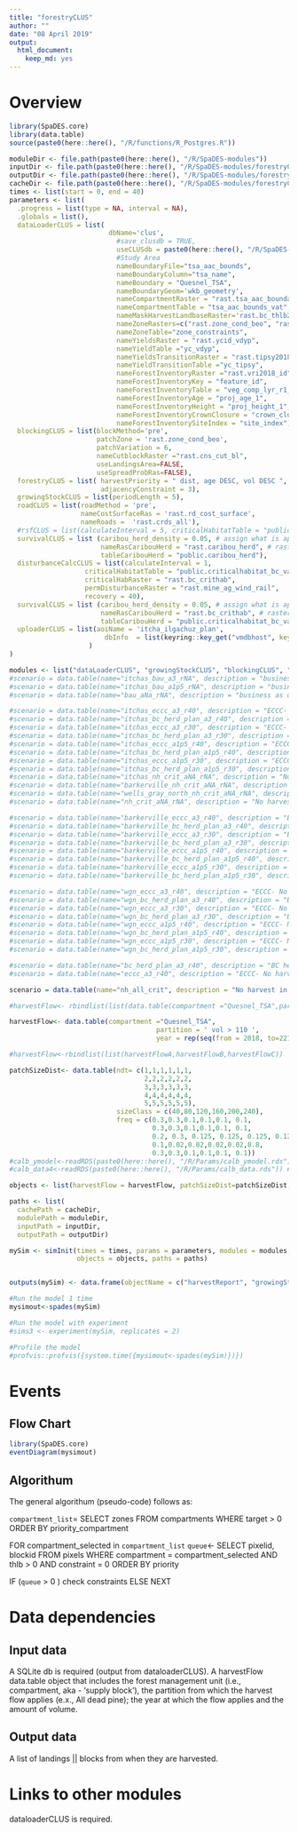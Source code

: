 ```yaml
---
title: "forestryCLUS"
author: ""
date: "08 April 2019"
output:
  html_document: 
    keep_md: yes
---
```


<!--
Copyright 2020 Province of British Columbia
 
Licensed under the Apache License, Version 2.0 (the "License");
you may not use this file except in compliance with the License.
You may obtain a copy of the License at
 
http://www.apache.org/licenses/LICENSE-2.0
 
Unless required by applicable law or agreed to in writing, software distributed under the License is distributed on an "AS IS" BASIS,
WITHOUT WARRANTIES OR CONDITIONS OF ANY KIND, either express or implied.
See the License for the specific language governing permissions and limitations under the License.-->

# Overview



```r
library(SpaDES.core)
library(data.table)
source(paste0(here::here(), "/R/functions/R_Postgres.R"))

moduleDir <- file.path(paste0(here::here(), "/R/SpaDES-modules"))
inputDir <- file.path(paste0(here::here(), "/R/SpaDES-modules/forestryCLUS/inputs")) %>% reproducible::checkPath(create = TRUE)
outputDir <- file.path(paste0(here::here(), "/R/SpaDES-modules/forestryCLUS/outputs"))
cacheDir <- file.path(paste0(here::here(), "/R/SpaDES-modules/forestryCLUS"))
times <- list(start = 0, end = 40)
parameters <- list(
  .progress = list(type = NA, interval = NA),
  .globals = list(),
  dataLoaderCLUS = list( 
                         dbName='clus',
                           #save_clusdb = TRUE,
                           useCLUSdb = paste0(here::here(), "/R/SpaDES-modules/dataLoaderCLUS/Quesnel_TSA_clusdb.sqlite"),
                           #Study Area
                           nameBoundaryFile="tsa_aac_bounds",
                           nameBoundaryColumn="tsa_name",
                           nameBoundary = "Quesnel_TSA",
                           nameBoundaryGeom='wkb_geometry',
                           nameCompartmentRaster = "rast.tsa_aac_boundary",
                           nameCompartmentTable = "tsa_aac_bounds_vat",
                           nameMaskHarvestLandbaseRaster='rast.bc_thlb2018',
                           nameZoneRasters=c("rast.zone_cond_beo", "rast.zone_cond_vqo", "rast.zone_cond_wha", "rast.zone_cond_uwr", "rast.zone_cond_nharv", "rast.zone_cond_fsw",                                      "rast.zone_cond_nh_crit_barkerville_crithab","rast.zone_cond_nh_crit_itcha_ilgachuz_crithab","rast.zone_cond_nh_crit_wells_gray_north_crithab", "rast.zone_cond_nh_crit_charlotte_alplands_crithab", "rast.zone_cond_nh_crit_rainbows_crithab"),
                           nameZoneTable="zone_constraints",
                           nameYieldsRaster = "rast.ycid_vdyp",
                           nameYieldTable ="yc_vdyp",
                           nameYieldsTransitionRaster = "rast.tipsy2018_id",
                           nameYieldTransitionTable ="yc_tipsy",
                           nameForestInventoryRaster ="rast.vri2018_id",
                           nameForestInventoryKey = "feature_id",
                           nameForestInventoryTable = "veg_comp_lyr_r1_poly2018",
                           nameForestInventoryAge = "proj_age_1",
                           nameForestInventoryHeight = "proj_height_1",
                           nameForestInventoryCrownClosure = "crown_closure",
                           nameForestInventorySiteIndex = "site_index"),
  blockingCLUS = list(blockMethod='pre', 
                      patchZone = 'rast.zone_cond_beo',
                      patchVariation = 6,
                      nameCutblockRaster ="rast.cns_cut_bl",
                      useLandingsArea=FALSE, 
                      useSpreadProbRas=FALSE),
  forestryCLUS = list( harvestPriority = " dist, age DESC, vol DESC ",
                       adjacencyConstraint = 3),
  growingStockCLUS = list(periodLength = 5),
  roadCLUS = list(roadMethod = 'pre', 
                  nameCostSurfaceRas = 'rast.rd_cost_surface', 
                  nameRoads =  'rast.crds_all'),
  #rsfCLUS = list(calculateInterval = 5, criticalHabitatTable = "public.criticalhabitat", writeRSFRasters = TRUE),
  survivalCLUS = list (caribou_herd_density = 0.05, # assign what is appropriate for the herd
                       nameRasCaribouHerd = "rast.caribou_herd", # raster of herd boundaries
                       tableCaribouHerd = "public.caribou_herd"),
  disturbanceCalcCLUS = list(calculateInterval = 1, 
                   criticalHabitatTable = "public.criticalhabitat_bc_vat",
                   criticalHabRaster = "rast.bc_crithab",
                   permDisturbanceRaster = "rast.mine_ag_wind_rail",
                   recovery = 40),
  survivalCLUS = list (caribou_herd_density = 0.05, # assign what is appropriate for the herd
                       nameRasCaribouHerd = "rast.bc_crithab", # raster of herd boundaries
                       tableCaribouHerd = "public.criticalhabitat_bc_vat"),
  uploaderCLUS = list(aoiName = 'itcha_ilgachuz_plan',
                        dbInfo  = list(keyring::key_get("vmdbhost", keyring="postgreSQL"), keyring::key_get("vmdbuser", keyring="postgreSQL"), keyring::key_get("vmdbpass", keyring="postgreSQL"),  keyring::key_get("vmdbname", keyring="postgreSQL"))
                    )
)

modules <- list("dataLoaderCLUS", "growingStockCLUS", "blockingCLUS", "forestryCLUS", "roadCLUS", "survivalCLUS", "disturbanceCalcCLUS","uploaderCLUS")
#scenario = data.table(name="itchas_bau_a3_rNA", description = "business as usual - projecting current trends. Adjacency constraint > 3 m.")
#scenario = data.table(name="itchas_bau_a1p5_rNA", description = "business as usual - projecting current trends. Adjacency constraint > 1.5 m.")
#scenario = data.table(name="bau_aNa_rNA", description = "business as usual - projecting current trends. No adjacency constraint")

#scenario = data.table(name="itchas_eccc_a3_r40", description = "ECCC- No harvest in high elevation range or low elevation summer range, 35% disturbance in matrix for itchas. Adjacency constraint > 3 m. Recovery > 40 years")
#scenario = data.table(name="itchas_bc_herd_plan_a3_r40", description = "BC herd plan- No harvest in high elevation range, less than 35% disturbance in low elevation (buffered) and matrix (not buffered) for itchas. Adjacency constraint > 3 m. Recovery > 40 years.")
#scenario = data.table(name="itchas_eccc_a3_r30", description = "ECCC- No harvest in high elevation range or low elevation summer range, 35% disturbance in matrix for itchas. Adjacency constraint > 3 m. Recovery > 30 years")
#scenario = data.table(name="itchas_bc_herd_plan_a3_r30", description = "BC herd plan- No harvest in high elevation range, less than 35% disturbance in low elevation (buffered) and matrix (not buffered) for itchas. Adjacency constraint > 3 m. Recovery > 30 years.")
#scenario = data.table(name="itchas_eccc_a1p5_r40", description = "ECCC- No harvest in high elevation range or low elevation summer range, 35% disturbance in matrix for itchas. Adjacency constraint > 1 m. Recovery > 40 years")
#scenario = data.table(name="itchas_bc_herd_plan_a1p5_r40", description = "BC herd plan- No harvest in high elevation range, less than 35% disturbance in low elevation (buffered) and matrix (not buffered) for itchas. Adjacency constraint > 1.5 m. Recovery > 40 years.")
#scenario = data.table(name="itchas_eccc_a1p5_r30", description = "ECCC- No harvest in high elevation range or low elevation summer range, 35% disturbance in matrix for itchas. Adjacency constraint > 1 m. Recovery > 30 years")
#scenario = data.table(name="itchas_bc_herd_plan_a1p5_r30", description = "BC herd plan- No harvest in high elevation range, less than 35% disturbance in low elevation (buffered) and matrix (not buffered) for itchas. Adjacency constraint > 1.5 m. Recovery > 30 years.")
#scenario = data.table(name="itchas_nh_crit_aNA_rNA", description = "No harvest in critical habitat for itcha_ilgachuz")
#scenario = data.table(name="barkerville_nh_crit_aNA_rNA", description = "No harvest in critical habitat for barkerville")
#scenario = data.table(name="wells_gray_north_nh_crit_aNA_rNA", description = "No harvest in critical habitat for barkerville")
#scenario = data.table(name="nh_crit_aNA_rNA", description = "No harvest in critical habitat for itchas, barkerville, wells gray north")

#scenario = data.table(name="barkerville_eccc_a3_r40", description = "ECCC- No harvest in high elevation range or low elevation summer range, 35% disturbance in matrix for barkerville. Adjacency constraint > 3 m. Recovery > 40 years")
#scenario = data.table(name="barkerville_bc_herd_plan_a3_r40", description = "BC herd plan- No harvest in high elevation range, less than 35% disturbance in low elevation (buffered) and matrix (not buffered) for barkerville. Adjacency constraint > 3 m. Recovery > 40 years.")
#scenario = data.table(name="barkerville_eccc_a3_r30", description = "ECCC- No harvest in high elevation range or low elevation summer range, 35% disturbance in matrix for barkerville. Adjacency constraint > 3 m. Recovery > 30 years")
#scenario = data.table(name="barkerville_bc_herd_plan_a3_r30", description = "BC herd plan- No harvest in high elevation range, less than 35% disturbance in low elevation (buffered) and matrix (not buffered) for barkerville. Adjacency constraint > 3 m. Recovery > 30 years.")
#scenario = data.table(name="barkerville_eccc_a1p5_r40", description = "ECCC- No harvest in high elevation range or low elevation summer range, 35% disturbance in matrix for barkerville. Adjacency constraint > 1.5 m. Recovery > 40 years")
#scenario = data.table(name="barkerville_bc_herd_plan_a1p5_r40", description = "BC herd plan- No harvest in high elevation range, less than 35% disturbance in low elevation (buffered) and matrix (not buffered) for barkerville. Adjacency constraint > 1.5 m. Recovery > 40 years.")
#scenario = data.table(name="barkerville_eccc_a1p5_r30", description = "ECCC- No harvest in high elevation range or low elevation summer range, 35% disturbance in matrix for barkerville. Adjacency constraint > 1.5 m. Recovery > 30 years")
#scenario = data.table(name="barkerville_bc_herd_plan_a1p5_r30", description = "BC herd plan- No harvest in high elevation range, less than 35% disturbance in low elevation (buffered) and matrix (not buffered) for barkerville. Adjacency constraint > 1.5 m. Recovery > 30 years.")

#scenario = data.table(name="wgn_eccc_a3_r40", description = "ECCC- No harvest in high elevation range or low elevation summer range, 35% disturbance in matrix for wells gray north. Adjacency constraint > 3 m. Recovery > 40 years")
#scenario = data.table(name="wgn_bc_herd_plan_a3_r40", description = "BC herd plan- No harvest in high elevation range, less than 35% disturbance in low elevation (buffered) and matrix (not buffered) for wells gray north. Adjacency constraint > 3 m. Recovery > 40 years.")
#scenario = data.table(name="wgn_eccc_a3_r30", description = "ECCC- No harvest in high elevation range or low elevation summer range, 35% disturbance in matrix for wells gray north. Adjacency constraint > 3 m. Recovery > 30 years")
#scenario = data.table(name="wgn_bc_herd_plan_a3_r30", description = "BC herd plan- No harvest in high elevation range, less than 35% disturbance in low elevation (buffered) and matrix (not buffered) for wells gray north. Adjacency constraint > 3 m. Recovery > 30 years.")
#scenario = data.table(name="wgn_eccc_a1p5_r40", description = "ECCC- No harvest in high elevation range or low elevation summer range, 35% disturbance in matrix for wells gray north. Adjacency constraint > 1.5 m. Recovery > 40 years")
#scenario = data.table(name="wgn_bc_herd_plan_a1p5_r40", description = "BC herd plan- No harvest in high elevation range, less than 35% disturbance in low elevation (buffered) and matrix (not buffered) for wells gray north. Adjacency constraint > 1.5 m. Recovery > 40 years.")
#scenario = data.table(name="wgn_eccc_a1p5_r30", description = "ECCC- No harvest in high elevation range or low elevation summer range, 35% disturbance in matrix for wells gray north. Adjacency constraint > 1.5 m. Recovery > 30 years")
#scenario = data.table(name="wgn_bc_herd_plan_a1p5_r30", description = "BC herd plan- No harvest in high elevation range, less than 35% disturbance in low elevation (buffered) and matrix (not buffered) for wells gray north. Adjacency constraint > 1.5 m. Recovery > 30 years.")

#scenario = data.table(name="bc_herd_plan_a3_r40", description = "BC herd plan- No harvest in high elevation range, less than 35% disturbance in low elevation (buffered) and matrix (not buffered) for itchas, barkerville and wells gray north. Adjacency constraint > 3 m. Recovery > 40 years.")
#scenario = data.table(name="eccc_a3_r40", description = "ECCC- No harvest in high elevation range or low elevation summer range, 35% disturbance in matrix for itchas, barkerville and wells gray north. Adjacency constraint > 3 m. Recovery > 40 years.")

scenario = data.table(name="nh_all_crit", description = "No harvest in any of the critical habitat types")

#harvestFlow<- rbindlist(list(data.table(compartment ="Quesnel_TSA",partition = ' vol > 110 ', year = rep(seq(from = 2018, to=2027, by = 1),1), flow = 1250000), data.table(compartment ="Quesnel_TSA", partition = ' vol > 110 ',year = rep(seq(from = 2028, to=2219, by = 1),1), flow = 1250000)))

harvestFlow<- data.table(compartment ="Quesnel_TSA",
                                     partition = ' vol > 110 ',
                                     year = rep(seq(from = 2018, to=2218, by = 5),1),  flow = 8300000)

#harvestFlow<-rbindlist(list(harvestFlowA,harvestFlowB,harvestFlowC))

patchSizeDist<- data.table(ndt= c(1,1,1,1,1,1,
                                  2,2,2,2,2,2,
                                  3,3,3,3,3,3,
                                  4,4,4,4,4,4,
                                  5,5,5,5,5,5), 
                           sizeClass = c(40,80,120,160,200,240), 
                           freq = c(0.3,0.3,0.1,0.1,0.1, 0.1,
                                    0.3,0.3,0.1,0.1,0.1, 0.1,
                                    0.2, 0.3, 0.125, 0.125, 0.125, 0.125,
                                    0.1,0.02,0.02,0.02,0.02,0.8,
                                    0.3,0.3,0.1,0.1,0.1, 0.1))
#calb_ymodel<-readRDS(paste0(here::here(), "/R/Params/calb_ymodel.rds")) #See linkHBS_VRI_Calibration.Rmd
#calb_data4<-readRDS(paste0(here::here(), "/R/Params/calb_data.rds")) #See linkHBS_VRI_Calibration.Rmd

objects <- list(harvestFlow = harvestFlow, patchSizeDist=patchSizeDist, scenario = scenario)

paths <- list(
  cachePath = cacheDir,
  modulePath = moduleDir,
  inputPath = inputDir,
  outputPath = outputDir)

mySim <- simInit(times = times, params = parameters, modules = modules,
                 objects = objects, paths = paths)


outputs(mySim) <- data.frame(objectName = c("harvestReport", "growingStockReport", "tableSurvival", "disturbanceReport"))

#Run the model 1 time
mysimout<-spades(mySim)

#Run the model with experiment
#sims3 <- experiment(mySim, replicates = 2)

#Profile the model
#profvis::profvis({system.time({mysimout<-spades(mySim)})})


```

# Events

## Flow Chart

```r
library(SpaDES.core)
eventDiagram(mysimout)
```

## Algorithum

The general algorithum (pseudo-code) follows as:

`compartment_list`= SELECT zones FROM compartments WHERE target > 0 ORDER BY priority_compartment

FOR compartment_selected in `compartment_list`
`queue`<- SELECT pixelid, blockid FROM pixels WHERE 
            compartment = compartment_selected AND thlb > 0 AND constraint = 0                 ORDER BY priority
               
IF (`queue` > 0 )
  check constraints
ELSE 
  NEXT
        

# Data dependencies

## Input data

A SQLite db is required (output from dataloaderCLUS). A harvestFlow data.table object that includes the forest management unit (i.e., compartment, aka - 'supply block'), the partition from which the harvest flow applies (e.x., All dead pine); the year at which the flow applies and the amount of volume.

## Output data

A list of landings || blocks from when they are harvested.

# Links to other modules

dataloaderCLUS is required.

